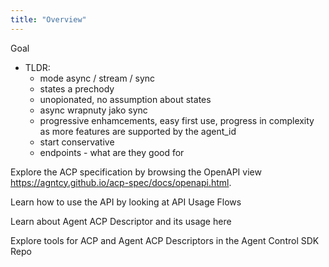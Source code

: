 ```yaml
---
title: "Overview"
---
```



<AlphaWarning />

Goal

- TLDR:
  - mode async / stream / sync
  - states a prechody
  - unopionated, no assumption about states
  - async wrapnuty jako sync
  - progressive enhamcements, easy first use, progress in complexity as more features are supported by the agent_id
  - start conservative
  - endpoints - what are they good for

Explore the ACP specification by browsing the OpenAPI view https://agntcy.github.io/acp-spec/docs/openapi.html.

Learn how to use the API by looking at API Usage Flows

Learn about Agent ACP Descriptor and its usage here

Explore tools for ACP and Agent ACP Descriptors in the Agent Control SDK Repo
